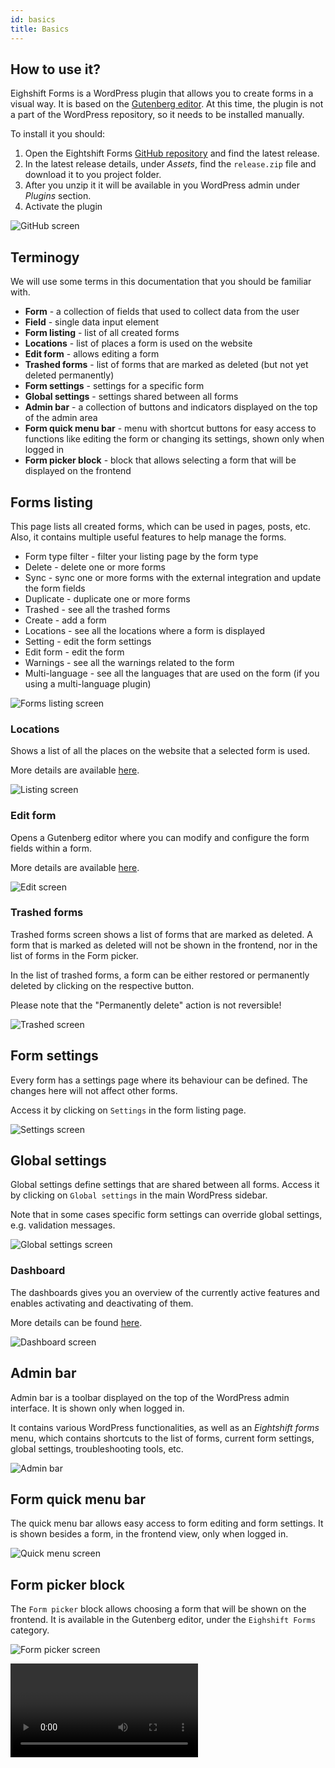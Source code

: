 ```yaml
---
id: basics
title: Basics
---
```



## How to use it?

Eighshift Forms is a WordPress plugin that allows you to create forms in a visual way. It is based on the [Gutenberg editor](https://wordpress.org/gutenberg/).
At this time, the plugin is not a part of the WordPress repository, so it needs to be installed manually.

To install it you should:
1. Open the Eightshift Forms [GitHub repository](https://github.com/hhftechtips/eightshift-forms/releases) and find the latest release.
2. In the latest release details, under _Assets_, find the `release.zip` file and download it to you project folder.
3. After you unzip it it will be available in you WordPress admin under _Plugins_ section.
4. Activate the plugin

![GitHub screen](/img/forms/releases.webp)

## Terminogy

We will use some terms in this documentation that you should be familiar with.
* **Form** - a collection of fields that used to collect data from the user
* **Field** - single data input element
* **Form listing**  - list of all created forms
* **Locations** - list of places a form is used on the website
* **Edit form** - allows editing a form
* **Trashed forms** - list of forms that are marked as deleted (but not yet deleted permanently)
* **Form settings** - settings for a specific form
* **Global settings** - settings shared between all forms
* **Admin bar** - a collection of buttons and indicators displayed on the top of the admin area
* **Form quick menu bar** - menu with shortcut buttons for easy access to functions like editing the form or changing its settings, shown only when logged in
* **Form picker block** - block that allows selecting a form that will be displayed on the frontend

## Forms listing

This page lists all created forms, which can be used in pages, posts, etc.
Also, it contains multiple useful features to help manage the forms.

* Form type filter - filter your listing page by the form type
* Delete - delete one or more forms
* Sync - sync one or more forms with the external integration and update the form fields
* Duplicate - duplicate one or more forms
* Trashed - see all the trashed forms
* Create - add a form
* Locations - see all the locations where a form is displayed
* Setting - edit the form settings
* Edit form - edit the form
* Warnings - see all the warnings related to the form
* Multi-language - see all the languages that are used on the form (if you using a multi-language plugin)

![Forms listing screen](/img/forms/listing.webp)

### Locations

Shows a list of all the places on the website that a selected form is used.

More details are available [here](features/locations).

![Listing screen](/img/forms/locations-listing.webp)

### Edit form

Opens a Gutenberg editor where you can modify and configure the form fields within a form.

More details are available [here](first-form).

![Edit screen](/img/forms/editor.webp)

### Trashed forms

Trashed forms screen shows a list of forms that are marked as deleted.
A form that is marked as deleted will not be shown in the frontend, nor in the list of forms in the Form picker.

In the list of trashed forms, a form can be either restored or permanently deleted by clicking on the respective button.

Please note that the "Permanently delete" action is not reversible!

![Trashed screen](/img/forms/trashed.webp)

## Form settings

Every form has a settings page where its behaviour can be defined. The changes here will not affect other forms.

 Access it by clicking on `Settings` in the form listing page.

![Settings screen](/img/forms/settings.webp)

## Global settings

Global settings define settings that are shared between all forms. Access it by clicking on `Global settings` in the main WordPress sidebar.

Note that in some cases specific form settings can override global settings, e.g. validation messages.

![Global settings screen](/img/forms/global-settings.webp)

### Dashboard

The dashboards gives you an overview of the currently active features and enables activating and deactivating of them.

More details can be found [here](features/dashboard).

![Dashboard screen](/img/forms/dashboard.webp)

## Admin bar

Admin bar is a toolbar displayed on the top of the WordPress admin interface. It is shown only when logged in.

It contains various WordPress functionalities, as well as an _Eightshift forms_ menu, which contains shortcuts to the list of forms, current form settings, global settings, troubleshooting tools, etc.

![Admin bar](/img/forms/admin-top-bar.webp)

## Form quick menu bar

The quick menu bar allows easy access to form editing and form settings.
It is shown besides a form, in the frontend view, only when logged in.

![Quick menu screen](/img/forms/quick-bar.webp)

## Form picker block

The `Form picker` block allows choosing a form that will be shown on the frontend. It is available in the Gutenberg editor, under the `Eighshift Forms` category.

![Form picker screen](/img/forms/form-picker.webp)


<Video type='forms' video='basics' />

